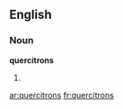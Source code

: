 ==English==

===Noun===
'''quercitrons'''

# {{plural of|[[quercitron]]}}

[[ar:quercitrons]]
[[fr:quercitrons]]